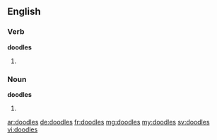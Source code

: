 ==English==

===Verb===
'''doodles'''

# {{third-person singular of|doodle}}

===Noun===
'''doodles'''

# {{plural of|doodle}}

[[ar:doodles]]
[[de:doodles]]
[[fr:doodles]]
[[mg:doodles]]
[[my:doodles]]
[[sv:doodles]]
[[vi:doodles]]